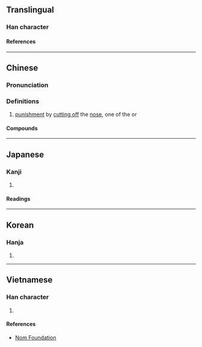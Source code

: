 {{character info/new}}
==Translingual==

===Han character===
{{Han char|rn=18|rad=刀|as=14|sn=16|four=22200|canj=HLLN|ids=⿰鼻刂}}

====References====
{{Han ref|kx=0145.130|dkj=02249|dj=0327.030|hdz=10360.200|uh=5293}}

----

==Chinese==
{{zh-forms}}

===Pronunciation===
{{zh-pron
|m=yì
|c=ji6
|h=
|md=
|mn=qz,tw,xm,zz:gī
|w=
|mc=y
|oc=y
|cat=n
}}

===Definitions===
{{zh-hanzi}}

# [[punishment]] by [[cut off|cutting off]] the [[nose]], one of the {{zh-l|五刑}} or {{w|Five Punishments}}

====Compounds====
{{zh-der|息黥補劓}}

{{zh-cat|Law|Prison}}

----

==Japanese==

===Kanji===
{{ja-kanji|grade=|rs=刀14}}

# {{rfdef|ja|sort=刀14}}

====Readings====
{{ja-readings
|on=ぎ, げい
|kun=はなきる, はなきり, さく
}}

----

==Korean==

===Hanja===
{{ko-hanja|의}}

# {{rfdef|ko|sort=刀14}}

----

==Vietnamese==

===Han character===
{{vi-readings|rs=刀14|reading=nghị}}

# {{rfdef|vi|sort=刀14}}

====References====
* [http://nomfoundation.org/common/nom_details.php?codepoint=5293 Nom Foundation]